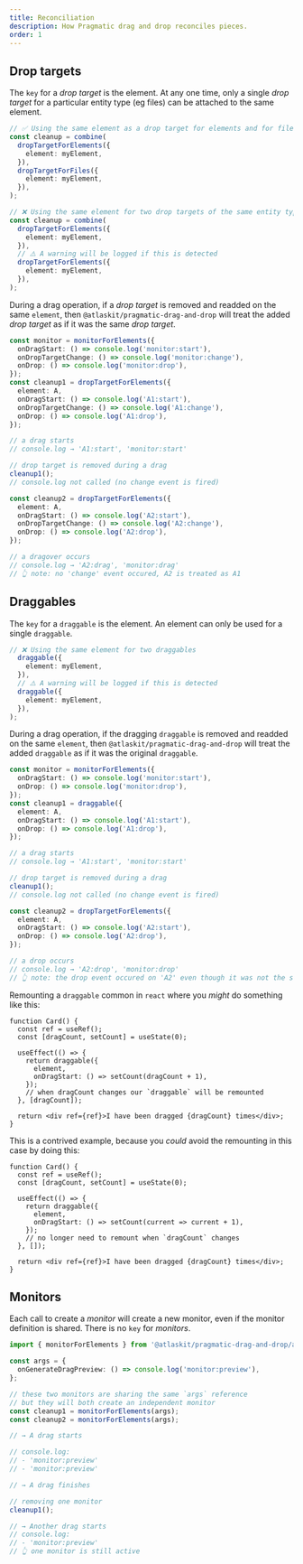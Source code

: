 ```yaml
---
title: Reconciliation
description: How Pragmatic drag and drop reconciles pieces.
order: 1
---
```


## Drop targets

The `key` for a _drop target_ is the element. At any one time, only a single _drop target_ for a particular entity type (eg files) can be attached to the same element.

```ts
// ✅ Using the same element as a drop target for elements and for files
const cleanup = combine(
  dropTargetForElements({
    element: myElement,
  }),
  dropTargetForFiles({
    element: myElement,
  }),
);
```

```ts
// ❌ Using the same element for two drop targets of the same entity type is not allowed
const cleanup = combine(
  dropTargetForElements({
    element: myElement,
  }),
  // ⚠️ A warning will be logged if this is detected
  dropTargetForElements({
    element: myElement,
  }),
);
```

During a drag operation, if a _drop target_ is removed and readded on the same `element`, then `@atlaskit/pragmatic-drag-and-drop` will treat the added _drop target_ as if it was the same _drop target_.

```ts
const monitor = monitorForElements({
  onDragStart: () => console.log('monitor:start'),
  onDropTargetChange: () => console.log('monitor:change'),
  onDrop: () => console.log('monitor:drop'),
});
const cleanup1 = dropTargetForElements({
  element: A,
  onDragStart: () => console.log('A1:start'),
  onDropTargetChange: () => console.log('A1:change'),
  onDrop: () => console.log('A1:drop'),
});

// a drag starts
// console.log → 'A1:start', 'monitor:start'

// drop target is removed during a drag
cleanup1();
// console.log not called (no change event is fired)

const cleanup2 = dropTargetForElements({
  element: A,
  onDragStart: () => console.log('A2:start'),
  onDropTargetChange: () => console.log('A2:change'),
  onDrop: () => console.log('A2:drop'),
});

// a dragover occurs
// console.log → 'A2:drag', 'monitor:drag'
// 👆 note: no 'change' event occured, A2 is treated as A1
```

## Draggables

The `key` for a `draggable` is the element. An element can only be used for a single `draggable`.

```ts
// ❌ Using the same element for two draggables
  draggable({
    element: myElement,
  }),
  // ⚠️ A warning will be logged if this is detected
  draggable({
    element: myElement,
  }),
);
```

During a drag operation, if the dragging `draggable` is removed and readded on the same `element`, then `@atlaskit/pragmatic-drag-and-drop` will treat the added `draggable` as if it was the original `draggable`.

```ts
const monitor = monitorForElements({
  onDragStart: () => console.log('monitor:start'),
  onDrop: () => console.log('monitor:drop'),
});
const cleanup1 = draggable({
  element: A,
  onDragStart: () => console.log('A1:start'),
  onDrop: () => console.log('A1:drop'),
});

// a drag starts
// console.log → 'A1:start', 'monitor:start'

// drop target is removed during a drag
cleanup1();
// console.log not called (no change event is fired)

const cleanup2 = dropTargetForElements({
  element: A,
  onDragStart: () => console.log('A2:start'),
  onDrop: () => console.log('A2:drop'),
});

// a drop occurs
// console.log → 'A2:drop', 'monitor:drop'
// 👆 note: the drop event occured on 'A2' even though it was not the same `draggable()` as the original drag
```

Remounting a `draggable` common in `react` where you _might_ do something like this:

```tsx
function Card() {
  const ref = useRef();
  const [dragCount, setCount] = useState(0);

  useEffect(() => {
    return draggable({
      element,
      onDragStart: () => setCount(dragCount + 1),
    });
    // when dragCount changes our `draggable` will be remounted
  }, [dragCount]);

  return <div ref={ref}>I have been dragged {dragCount} times</div>;
}
```

This is a contrived example, because you _could_ avoid the remounting in this case by doing this:

```tsx
function Card() {
  const ref = useRef();
  const [dragCount, setCount] = useState(0);

  useEffect(() => {
    return draggable({
      element,
      onDragStart: () => setCount(current => current + 1),
    });
    // no longer need to remount when `dragCount` changes
  }, []);

  return <div ref={ref}>I have been dragged {dragCount} times</div>;
}
```

## Monitors

Each call to create a _monitor_ will create a new monitor, even if the monitor definition is shared. There is no `key` for _monitors_.

```ts
import { monitorForElements } from '@atlaskit/pragmatic-drag-and-drop/adapter/element';

const args = {
  onGenerateDragPreview: () => console.log('monitor:preview'),
};

// these two monitors are sharing the same `args` reference
// but they will both create an independent monitor
const cleanup1 = monitorForElements(args);
const cleanup2 = monitorForElements(args);

// → A drag starts

// console.log:
// - 'monitor:preview'
// - 'monitor:preview'

// → A drag finishes

// removing one monitor
cleanup1();

// → Another drag starts
// console.log:
// - 'monitor:preview'
// 👆 one monitor is still active
```
